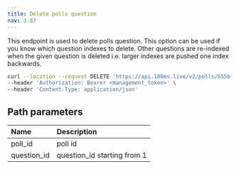 ```yaml
---
title: Delete polls question
nav: 3.87
---
```


This endpoint is used to delete polls question. This option can be used if you know which question indexes to delete. Other questions are re-indexed when the given question is deleted i.e. larger indexes are pushed one index backwards.

<DeleteRequest title="https://api.100ms.live/v2/polls/<poll_id>/questions/<question_id>" />

<Request id="req-0">

```bash
curl --location --request DELETE 'https://api.100ms.live/v2/polls/655bffeecd34739a72637305/questions/1' \
--header 'Authorization: Bearer <management_token>' \
--header 'Content-Type: application/json'
```

</Request>

<ResponseBox id="res-0" status="204 No Content">

</ResponseBox>

## Path parameters

| Name               | Description                                                                                   |
| :----------------- | :------- |
| poll_id <br/>         | poll id       |
| question_id <br/>        | question_id starting from 1    |
